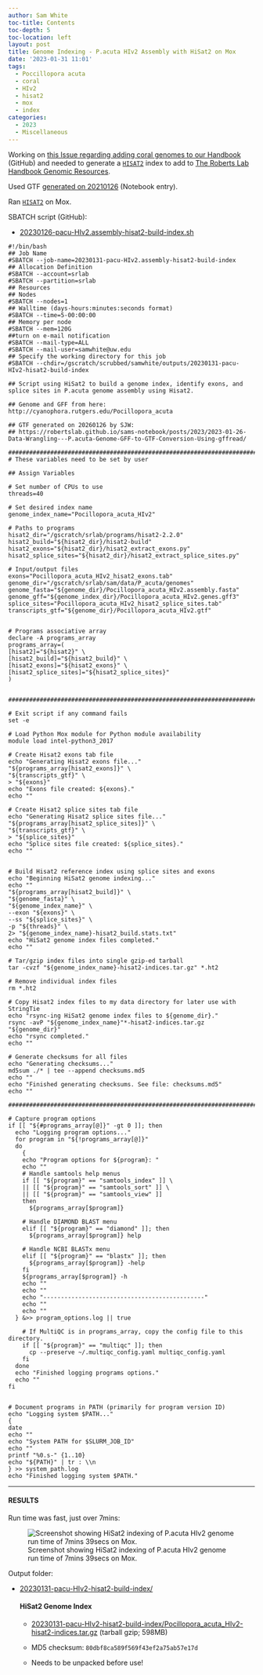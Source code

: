 ```yaml
---
author: Sam White
toc-title: Contents
toc-depth: 5
toc-location: left
layout: post
title: Genome Indexing - P.acuta HIv2 Assembly with HiSat2 on Mox
date: '2023-01-31 11:01'
tags: 
  - Poccillopora acuta
  - coral
  - HIv2
  - hisat2
  - mox
  - index
categories: 
  - 2023
  - Miscellaneous
---
```

Working on [this Issue regarding adding coral genomes to our Handbook](https://github.com/RobertsLab/resources/issues/1571) (GitHub) and needed to generate a [`HISAT2`](https://daehwankimlab.github.io/hisat2/) index to add to [The Roberts Lab Handbook Genomic Resources](https://robertslab.github.io/resources/Genomic-Resources/).

Used GTF [generated on 20210126](https://robertslab.github.io/sams-notebook/posts/2023/2023-01-27-Data-Wrangling---P.verrucosa-Genome-GFF-to-GTF-Using-gffread/) (Notebook entry).


Ran [`HISAT2`](https://daehwankimlab.github.io/hisat2/) on Mox.

SBATCH script (GitHub):

- [20230126-pacu-HIv2.assembly-hisat2-build-index.sh](https://github.com/RobertsLab/sams-notebook/blob/master/sbatch_scripts/20230126-pacu-HIv2.assembly-hisat2-build-index.sh)


```shell
#!/bin/bash
## Job Name
#SBATCH --job-name=20230131-pacu-HIv2.assembly-hisat2-build-index
## Allocation Definition
#SBATCH --account=srlab
#SBATCH --partition=srlab
## Resources
## Nodes
#SBATCH --nodes=1
## Walltime (days-hours:minutes:seconds format)
#SBATCH --time=5-00:00:00
## Memory per node
#SBATCH --mem=120G
##turn on e-mail notification
#SBATCH --mail-type=ALL
#SBATCH --mail-user=samwhite@uw.edu
## Specify the working directory for this job
#SBATCH --chdir=/gscratch/scrubbed/samwhite/outputs/20230131-pacu-HIv2-hisat2-build-index

## Script using HiSat2 to build a genome index, identify exons, and splice sites in P.acuta genome assembly using Hisat2.

## Genome and GFF from here: http://cyanophora.rutgers.edu/Pocillopora_acuta

## GTF generated on 20260126 by SJW:
## https://robertslab.github.io/sams-notebook/posts/2023/2023-01-26-Data-Wrangling---P.acuta-Genome-GFF-to-GTF-Conversion-Using-gffread/

###################################################################################
# These variables need to be set by user

## Assign Variables

# Set number of CPUs to use
threads=40

# Set desired index name
genome_index_name="Pocillopora_acuta_HIv2"

# Paths to programs
hisat2_dir="/gscratch/srlab/programs/hisat2-2.2.0"
hisat2_build="${hisat2_dir}/hisat2-build"
hisat2_exons="${hisat2_dir}/hisat2_extract_exons.py"
hisat2_splice_sites="${hisat2_dir}/hisat2_extract_splice_sites.py"

# Input/output files
exons="Pocillopora_acuta_HIv2_hisat2_exons.tab"
genome_dir="/gscratch/srlab/sam/data/P_acuta/genomes"
genome_fasta="${genome_dir}/Pocillopora_acuta_HIv2.assembly.fasta"
genome_gff="${genome_index_dir}/Pocillopora_acuta_HIv2.genes.gff3"
splice_sites="Pocillopora_acuta_HIv2_hisat2_splice_sites.tab"
transcripts_gtf="${genome_dir}/Pocillopora_acuta_HIv2.gtf"


# Programs associative array
declare -A programs_array
programs_array=(
[hisat2]="${hisat2}" \
[hisat2_build]="${hisat2_build}" \
[hisat2_exons]="${hisat2_exons}" \
[hisat2_splice_sites]="${hisat2_splice_sites}"
)


###################################################################################################

# Exit script if any command fails
set -e

# Load Python Mox module for Python module availability
module load intel-python3_2017

# Create Hisat2 exons tab file
echo "Generating Hisat2 exons file..."
"${programs_array[hisat2_exons]}" \
"${transcripts_gtf}" \
> "${exons}"
echo "Exons file created: ${exons}."
echo ""

# Create Hisat2 splice sites tab file
echo "Generating Hisat2 splice sites file..."
"${programs_array[hisat2_splice_sites]}" \
"${transcripts_gtf}" \
> "${splice_sites}"
echo "Splice sites file created: ${splice_sites}."
echo ""


# Build Hisat2 reference index using splice sites and exons
echo "Beginning HiSat2 genome indexing..."
echo ""
"${programs_array[hisat2_build]}" \
"${genome_fasta}" \
"${genome_index_name}" \
--exon "${exons}" \
--ss "${splice_sites}" \
-p "${threads}" \
2> "${genome_index_name}-hisat2_build.stats.txt"
echo "HiSat2 genome index files completed."
echo ""

# Tar/gzip index files into single gzip-ed tarball
tar -cvzf "${genome_index_name}-hisat2-indices.tar.gz" *.ht2

# Remove individual index files
rm *.ht2

# Copy Hisat2 index files to my data directory for later use with StringTie
echo "rsync-ing HiSat2 genome index files to ${genome_dir}."
rsync -avP "${genome_index_name}"*-hisat2-indices.tar.gz "${genome_dir}"
echo "rsync completed."
echo ""

# Generate checksums for all files
echo "Generating checksums..."
md5sum ./* | tee --append checksums.md5
echo ""
echo "Finished generating checksums. See file: checksums.md5"
echo ""

#######################################################################################################

# Capture program options
if [[ "${#programs_array[@]}" -gt 0 ]]; then
  echo "Logging program options..."
  for program in "${!programs_array[@]}"
  do
    {
    echo "Program options for ${program}: "
    echo ""
    # Handle samtools help menus
    if [[ "${program}" == "samtools_index" ]] \
    || [[ "${program}" == "samtools_sort" ]] \
    || [[ "${program}" == "samtools_view" ]]
    then
      ${programs_array[$program]}

    # Handle DIAMOND BLAST menu
    elif [[ "${program}" == "diamond" ]]; then
      ${programs_array[$program]} help

    # Handle NCBI BLASTx menu
    elif [[ "${program}" == "blastx" ]]; then
      ${programs_array[$program]} -help
    fi
    ${programs_array[$program]} -h
    echo ""
    echo ""
    echo "----------------------------------------------"
    echo ""
    echo ""
  } &>> program_options.log || true

    # If MultiQC is in programs_array, copy the config file to this directory.
    if [[ "${program}" == "multiqc" ]]; then
      cp --preserve ~/.multiqc_config.yaml multiqc_config.yaml
    fi
  done
  echo "Finished logging programs options."
  echo ""
fi


# Document programs in PATH (primarily for program version ID)
echo "Logging system $PATH..."
{
date
echo ""
echo "System PATH for $SLURM_JOB_ID"
echo ""
printf "%0.s-" {1..10}
echo "${PATH}" | tr : \\n
} >> system_path.log
echo "Finished logging system $PATH."
```
---

#### RESULTS

Run time was fast, just over 7mins:

![Screenshot showing HiSat2 indexing of P.acuta HIv2 genome run time of 7mins 39secs on Mox.](https://github.com/RobertsLab/sams-notebook/blob/master/images/screencaps/20230131-pacu-HIv2.assembly-hisat2-build-index_runtime.png?raw=true)

Output folder:

- [20230131-pacu-HIv2-hisat2-build-index/](https://gannet.fish.washington.edu/Atumefaciens/20230131-pacu-HIv2-hisat2-build-index/)

  #### HiSat2 Genome Index

    - [20230131-pacu-HIv2-hisat2-build-index/Pocillopora_acuta_HIv2-hisat2-indices.tar.gz](https://gannet.fish.washington.edu/Atumefaciens/20230126-pacu-HIv2-hisat2-build-index/Pocillopora_acuta_HIv2-hisat2-indices.tar.gz) (tarball gzip; 598MB)

    - MD5 checksum: `80dbf8ca589f569f43ef2a75ab57e17d`

    - Needs to be unpacked before use!
